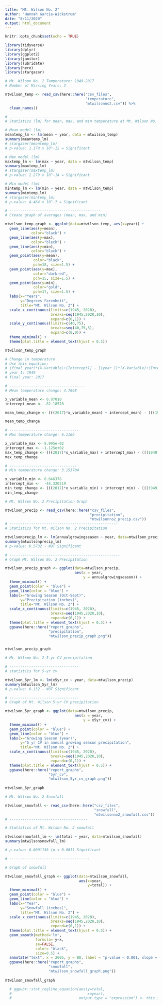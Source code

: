 ```yaml
---
title: "Mt. Wilson No. 2"
author: "Hannah Garcia-Wickstrum"
date: "8/11/2020"
output: html_document
---
```


```r
knitr::opts_chunk$set(echo = TRUE)
```

```r
library(tidyverse)
library(dplyr)
library(ggplot2)
library(janitor)
library(lubridate)
library(here)
library(stargazer)
```

```r
# Mt. Wilson No. 2 Temperature: 1949-2017
# Number of Missing Years: 3

mtwilson_temp <- read_csv(here::here("csv_files",
                                     "temperature",
                                     "mtwilsonno2.csv")) %>%
  clean_names()

# -----------------------------------------
# Statistics (lm) for mean, max, and min temperature at Mt. Wilson No. 2

# Mean model (lm)
meantemp_lm <- lm(mean ~ year, data = mtwilson_temp)
summary(meantemp_lm)
# stargazer(meantemp_lm)
# p-value: 1.179 x 10^-12 = Significant

# Max model (lm)
maxtemp_lm <- lm(max ~ year, data = mtwilson_temp)
summary(maxtemp_lm)
# stargazer(maxtemp_lm)
# p-value: 2.279 x 10^-14 = Significant

# Min model (lm)
mintemp_lm <- lm(min ~ year, data = mtwilson_temp)
summary(mintemp_lm)
# stargazer(mintemp_lm)
# p-value: 4.464 x 10^-7 = Significant

# ------------------------------------------
# Create graph of averages (mean, max, and min)

mtwilson_temp_graph <- ggplot(data=mtwilson_temp, aes(x=year)) +
  geom_line(aes(y=mean), 
            color="black") +
  geom_line(aes(y=max), 
            color="black") +
  geom_line(aes(y=min), 
            color="black") +
  geom_point(aes(y=mean), 
             color="black", 
             pch=18, size=1.5) +
  geom_point(aes(y=max), 
             color="darkred", 
             pch=15, size=1.5) +
  geom_point(aes(y=min), 
             color="gold", 
             pch=17, size=1.5) +
  labs(x="Years",
       y="Degrees Farenheit", 
       title="Mt. Wilson No. 2") +
  scale_x_continuous(limits=c(1945, 2020), 
                     breaks=seq(1945,2020,10), 
                     expand=c(0,1)) +
  scale_y_continuous(limits=c(40,75), 
                     breaks=seq(40,75,5),
                     expand=c(0,0)) +
  theme_minimal() +
  theme(plot.title = element_text(hjust = 0.5))

mtwilson_temp_graph
```

```r
# Change in temperature
# Use this equation: 
# (final year)*(X-Variable)+(Intercept)] - [(year 1)*(X-Variable)+(Intercept)
# year 1: 1949
# final year: 2017

# -----------------------------------
# Mean temperature change: 4.7668

x_variable_mean <- 0.07010
intercept_mean <- -82.18578

mean_temp_change <- (((2017)*x_variable_mean) + intercept_mean) - (((1949)*x_variable_mean) + intercept_mean)

mean_temp_change

# --------------------------------
# Max temperature change: 6.1166

x_variable_max <- 8.995e-02
intercept_max <- -1.125e+02
max_temp_change <- (((2017)*x_variable_max) + intercept_max) - (((1949)*x_variable_max) + intercept_max)
max_temp_change

# -------------------------------
# Min temperature change: 3.153704

x_variable_min <- 0.046378
intercept_min <-  -44.320519
min_temp_change <- (((2017)*x_variable_min) + intercept_min) - (((1949)*x_variable_min) + intercept_min)
min_temp_change
```



```r
# Mt. Wilson No. 2 Precipitation Graph

mtwilson_precip <- read_csv(here::here("csv_files",
                                       "precipitation",
                                       "mtwilsonno2_precip.csv"))
# --------------------------------------------------
# Statistics for Mt. Wilson No. 2 Precipitation

mtwilsonprecip_lm <- lm(annualgrowingseason ~ year, data=mtwilson_precip)
summary(mtwilsonprecip_lm)
# p-value: 0.5732 - NOT Significant

# ---------------------------------------------------
# Graph Mt. Wilson No. 2 Precipitation

mtwilson_precip_graph <- ggplot(data=mtwilson_precip,
                                aes(x = year,
                                    y = annualgrowingseason)) +
  theme_minimal() +
  geom_point(color = "blue") +
  geom_line(color = "blue") + 
  labs(x="Growing Season (Oct-Sept)",
       y="Precipitation (inches)",
       title="Mt. Wilson No. 2") +
  scale_x_continuous(limits=c(1945, 2020),
                     breaks=seq(1945,2020,10),
                     expand=c(0,1)) +
  theme(plot.title = element_text(hjust = 0.5)) +
  ggsave(here::here("report_graphs",
                    "precipitation",
                    "mtwilson_precip_graph.png"))


mtwilson_precip_graph

```

```r
# Mt. Wilson No. 2 5-yr CV precipitation 

# --------------------------------
# statistics for 5-yr cv

mtwilson_5yr_lm <- lm(x5yr_cv ~ year, data=mtwilson_precip)
summary(mtwilson_5yr_lm)
# p-value: 0.152 - NOT Significant

# --------------------------------
# Graph of Mt. Wilson 5-yr CV precipitation

mtwilson_5yr_graph <- ggplot(data=mtwilson_precip,
                                aes(x = year,
                                    y = x5yr_cv)) +
  theme_minimal() +
  geom_point(color = "blue") +
  geom_line(color = "blue") + 
  labs(x="Growing Season (year)",
       y="5 yr CV in annual growing season precipitation",
       title="Mt. Wilson No. 2") +
  scale_x_continuous(limits=c(1945, 2020),
                     breaks=seq(1945,2020,10),
                     expand=c(0,1)) +
  theme(plot.title = element_text(hjust = 0.5)) +
  ggsave(here::here("report_graphs",
                    "5yr_cv",
                    "mtwilson_5yr_cv_graph.png"))
  
mtwilson_5yr_graph

```


```r
# Mt. Wilson No. 2 Snowfall

mtwilson_snowfall <- read_csv(here::here("csv_files",
                                         "snowfall",
                                         "mtwilsonno2_snowfall.csv"))
# ------------------------------------

# Statistics of Mt. Wilson No. 2 snowfall

mtwilsonsnowfall_lm <- lm(total ~ year, data=mtwilson_snowfall)
summary(mtwilsonsnowfall_lm)

# p-value: 0.0001138 (p < 0.001) Significant

# -------------------------------------

# Graph of snowfall

mtwilson_snowfall_graph <- ggplot(data=mtwilson_snowfall,
                                  aes(x=year,
                                      y=total)) +
  theme_minimal() +
  geom_point(color = "blue") +
  geom_line(color = "blue") + 
  labs(x="Year",
       y="Snowfall (inches)",
       title="Mt. Wilson No. 2") +
  scale_x_continuous(limits=c(1945, 2020),
                     breaks=seq(1945,2020,10),
                     expand=c(0,1)) +
  theme(plot.title = element_text(hjust = 0.5)) +
  geom_smooth(method='lm',
              formula= y~x,
              se=FALSE,
              color= "black",
              size=0.5) +
  annotate("text", x = 2005, y = 80, label = "p-value < 0.001, slope = -0.7182") +
  ggsave(here::here("report_graphs",
                    "snowfall",
                    "mtwilson_snowfall_graph.png"))
  
mtwilson_snowfall_graph

  # ggpubr::stat_regline_equation(aes(y=total,
  #                                   x=year),
  #                               output.type = "expression") <- this is another option to add the equation to the graph

```

